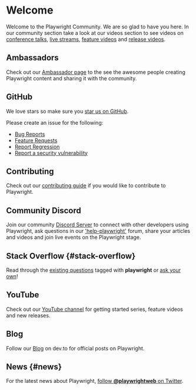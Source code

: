 # Welcome

Welcome to the Playwright Community. We are so glad to have you here. In our community section take a look at our videos section to see videos on [conference talks](./conference-videos), [live streams](./live-streams), [feature videos](./feature-videos) and [release videos](./release-videos).

## Ambassadors

Check out our [Ambassador page](./ambassadors) to the see the awesome people creating Playwright content and sharing it with the community.

## GitHub

We love stars so make sure you [star us on GitHub](https://github.com/microsoft/playwright).

Please create an issue for the following:

- [Bug Reports](https://github.com/microsoft/playwright/issues/new?assignees=&labels=&template=bug.md&title=%5BBUG%5D)
- [Feature Requests](https://github.com/microsoft/playwright/issues/new?assignees=&labels=&template=feature_request.md&title=%5BFeature%5D)
- [Report Regression](https://github.com/microsoft/playwright/issues/new?assignees=&labels=&template=regression.md&title=%5BREGRESSION%5D%3A+)
- [Report a security vulnerability](https://github.com/microsoft/playwright/security/policy)

## Contributing

Check out our [contributing guide](https://github.com/microsoft/playwright/blob/main/CONTRIBUTING.md) if you would like to contribute to Playwright.

## Community Discord

Join our community [Discord Server](https://aka.ms/playwright/discord) to connect with other developers using Playwright, ask questions in our ['help-playwright'](https://discord.com/channels/807756831384403968/1054804523652231198) forum, share your articles and videos and join live events on the Playwright stage.

## Stack Overflow {#stack-overflow}

Read through the [existing questions](https://stackoverflow.com/tags/playwright) tagged with **playwright** or [ask your own](https://stackoverflow.com/questions/ask?tags=playwright)!

## YouTube

Check out our [YouTube channel](https://www.youtube.com/channel/UC46Zj8pDH5tDosqm1gd7WTg) for getting started series, feature videos and new releases.

## Blog

Follow our [Blog](https://dev.to/playwright) on dev.to for official posts on Playwright.

## News {#news}

For the latest news about Playwright, [follow **@playwrightweb** on Twitter](https://twitter.com/playwrightweb).
